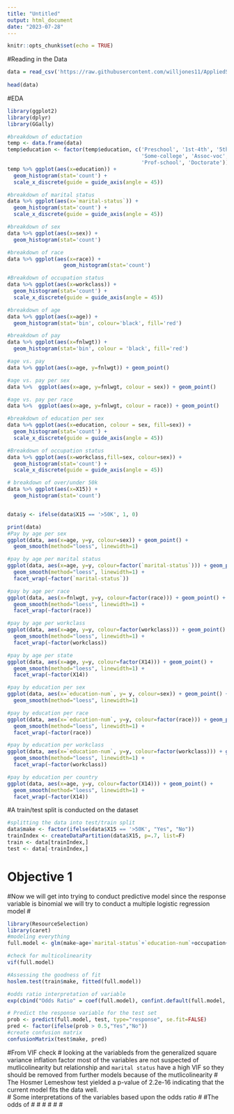 ```yaml
---
title: "Untitled"
output: html_document
date: "2023-07-28"
---
```


```r
knitr::opts_chunk$set(echo = TRUE)
```

#Reading in the Data
```r
data = read_csv('https://raw.githubusercontent.com/willjones11/AppliedStatsProject2/main/adult.data', col_names =  c('age', 'workclass', 'fnlwgt', 'education', 'education-num', 'marital-status', 
                                                                             'occupation', 'relationship', 'race', 'sex'))
head(data)
```
#EDA
```r
library(ggplot2)
library(dplyr)
library(GGally)

#breakdown of eductation
temp <- data.frame(data)
temp$education <- factor(temp$education, c('Preschool', '1st-4th', '5th-6th','7th-8th', '9th', '10th', '11th', '12th', 'HS-grad',
                                           'Some-college', 'Assoc-voc', 'Assoc-acdm', 'Bachelors', 'Masters',
                                           'Prof-school', 'Doctorate'))
temp %>% ggplot(aes(x=education)) +
  geom_histogram(stat='count') + 
  scale_x_discrete(guide = guide_axis(angle = 45))

#breakdown of marital status
data %>% ggplot(aes(x=`marital-status`)) +
  geom_histogram(stat='count') + 
  scale_x_discrete(guide = guide_axis(angle = 45)) 

#breakdown of sex
data %>% ggplot(aes(x=sex)) +
  geom_histogram(stat='count')

#breakdown of race
data %>% ggplot(aes(x=race)) +
                  geom_histogram(stat='count')

#Breakdown of occupation status
data %>% ggplot(aes(x=workclass)) + 
  geom_histogram(stat='count') + 
  scale_x_discrete(guide = guide_axis(angle = 45)) 

#breakdown of age
data %>% ggplot(aes(x=age)) + 
  geom_histogram(stat='bin', colour='black', fill='red')

#breakdown of pay
data %>% ggplot(aes(x=fnlwgt)) +
  geom_histogram(stat='bin', colour = 'black', fill='red')

#age vs. pay
data %>% ggplot(aes(x=age, y=fnlwgt)) + geom_point()

#age vs. pay per sex 
data %>%  ggplot(aes(x=age, y=fnlwgt, colour = sex)) + geom_point()

#age vs. pay per race
data %>%  ggplot(aes(x=age, y=fnlwgt, colour = race)) + geom_point()

#breakdown of education per sex
data %>% ggplot(aes(x=education, colour = sex, fill=sex)) +
  geom_histogram(stat='count') + 
  scale_x_discrete(guide = guide_axis(angle = 45))

#Breakdown of occupation status
data %>% ggplot(aes(x=workclass,fill=sex, colour=sex)) + 
  geom_histogram(stat='count') + 
  scale_x_discrete(guide = guide_axis(angle = 45)) 

# breakdown of over/under 50k
data %>% ggplot(aes(x=X15)) + 
  geom_histogram(stat='count')


data$y <- ifelse(data$X15 == '>50K', 1, 0)

print(data)
#Pay by age per sex
ggplot(data, aes(x=age, y=y, colour=sex)) + geom_point() +
  geom_smooth(method="loess", linewidth=1)

#pay by age per marital status
ggplot(data, aes(x=age, y=y, colour=factor(`marital-status`))) + geom_point() +
  geom_smooth(method="loess", linewidth=1) +
  facet_wrap(~factor(`marital-status`))

#pay by age per race
ggplot(data, aes(x=fnlwgt, y=y, colour=factor(race))) + geom_point() +
  geom_smooth(method="loess", linewidth=1) +
  facet_wrap(~factor(race))

#pay by age per workclass
ggplot(data, aes(x=age, y=y, colour=factor(workclass))) + geom_point() +
  geom_smooth(method="loess", linewidth=1) +
  facet_wrap(~factor(workclass))

#pay by age per state
ggplot(data, aes(x=age, y=y, colour=factor(X14))) + geom_point() +
  geom_smooth(method="loess", linewidth=1) +
  facet_wrap(~factor(X14))

#pay by education per sex
ggplot(data, aes(x=`education-num`, y= y, colour=sex)) + geom_point() +
  geom_smooth(method="loess", linewidth=1)

#pay by education per race
ggplot(data, aes(x=`education-num`, y=y, colour=factor(race))) + geom_point() +
  geom_smooth(method="loess", linewidth=1) +
  facet_wrap(~factor(race))

#pay by education per workclass
ggplot(data, aes(x=`education-num`, y=y, colour=factor(workclass))) + geom_point() +
  geom_smooth(method="loess", linewidth=1) +
  facet_wrap(~factor(workclass))

#pay by education per country
ggplot(data, aes(x=age, y=y, colour=factor(X14))) + geom_point() +
  geom_smooth(method="loess", linewidth=1) +
  facet_wrap(~factor(X14))
```
#A train/test split is conducted on the dataset
```r

#splitting the data into test/train split
data$make <- factor(ifelse(data$X15 == '>50K', "Yes", "No"))
trainIndex <- createDataPartition(data$X15, p=.7, list=F)
train <- data[trainIndex,]
test <- data[-trainIndex,]
```

# Objective 1
#Now we will get into trying to conduct predictive model since the response variable is binomial we will try to conduct a multiple logistic regression model 
#
```r
library(ResourceSelection)
library(caret)
#modeling everything 
full.model <- glm(make~age+`marital-status`+`education-num`+occupation+relationship+sex+race+X11+X12+X13+X14,data = train, family='binomial')

#check for multicolinearity
vif(full.model)

#Assessing the goodness of fit
hoslem.test(train$make, fitted(full.model))

#odds ratio interpretation of variable
exp(cbind("Odds Ratio" = coef(full.model), confint.default(full.model, level = 0.95)))

# Predict the response variable for the test set
prob <- predict(full.model, test, type="response", se.fit=FALSE)
pred <- factor(ifelse(prob > 0.5,"Yes","No"))
#create confusion matrix
confusionMatrix(test$make, pred)

```
#From VIF check 
# looking at the variableds from the generalized square variance inflation factor most of the variables are not suspected of mutlicolinearity but relationship and `marital status` have a high VIF so they should be removed from further models because of the mutlicolinearity
# The Hosmer Lemeshow test yielded a p-value of 2.2e-16 indicating that the current model fits the data well.  
# Some interpretations of the variables based upon the odds ratio
#
#The odds of 
#
#
#
#
#
#
